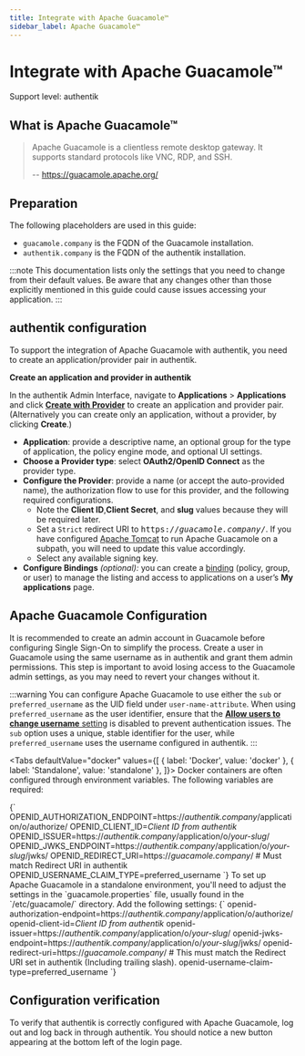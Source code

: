 ```yaml
---
title: Integrate with Apache Guacamole™
sidebar_label: Apache Guacamole™
---
```



# Integrate with Apache Guacamole™

<span class="badge badge--primary">Support level: authentik</span>

## What is Apache Guacamole™

> Apache Guacamole is a clientless remote desktop gateway. It supports standard protocols like VNC, RDP, and SSH.
>
> -- https://guacamole.apache.org/

## Preparation

The following placeholders are used in this guide:

- `guacamole.company` is the FQDN of the Guacamole installation.
- `authentik.company` is the FQDN of the authentik installation.

:::note
This documentation lists only the settings that you need to change from their default values. Be aware that any changes other than those explicitly mentioned in this guide could cause issues accessing your application.
:::

## authentik configuration

To support the integration of Apache Guacamole with authentik, you need to create an application/provider pair in authentik.

**Create an application and provider in authentik**

In the authentik Admin Interface, navigate to **Applications** > **Applications** and click **[Create with Provider](/docs/add-secure-apps/applications/manage_apps#add-new-applications)** to create an application and provider pair. (Alternatively you can create only an application, without a provider, by clicking **Create**.)

- **Application**: provide a descriptive name, an optional group for the type of application, the policy engine mode, and optional UI settings.
- **Choose a Provider type**: select **OAuth2/OpenID Connect** as the provider type.
- **Configure the Provider**: provide a name (or accept the auto-provided name), the authorization flow to use for this provider, and the following required configurations.
    - Note the **Client ID**,**Client Secret**, and **slug** values because they will be required later.
    - Set a `Strict` redirect URI to <kbd>https://<em>guacamole.company</em>/</kbd>. If you have configured [Apache Tomcat](https://tomcat.apache.org/) to run Apache Guacamole on a subpath, you will need to update this value accordingly.
    - Select any available signing key.
- **Configure Bindings** _(optional):_ you can create a [binding](/docs/add-secure-apps/flows-stages/bindings/) (policy, group, or user) to manage the listing and access to applications on a user’s **My applications** page.

## Apache Guacamole Configuration

It is recommended to create an admin account in Guacamole before configuring Single Sign-On to simplify the process. Create a user in Guacamole using the same username as in authentik and grant them admin permissions. This step is important to avoid losing access to the Guacamole admin settings, as you may need to revert your changes without it.

:::warning
You can configure Apache Guacamole to use either the `sub` or `preferred_username` as the UID field under `user-name-attribute`. When using `preferred_username` as the user identifier, ensure that the [**Allow users to change username** setting](https://docs.goauthentik.io/docs/sys-mgmt/settings#allow-users-to-change-username) is disabled to prevent authentication issues. The `sub` option uses a unique, stable identifier for the user, while `preferred_username` uses the username configured in authentik.
:::


<Tabs
  defaultValue="docker"
  values={[
    { label: 'Docker', value: 'docker' },
    { label: 'Standalone', value: 'standalone' },
  ]}>
  <TabItem value="docker">
    Docker containers are often configured through environment variables. The following variables are required:

<IntegrationsMultilineCodeblock>
    {`
OPENID_AUTHORIZATION_ENDPOINT=https://<em>authentik.company</em>/application/o/authorize/
OPENID_CLIENT_ID=<em>Client ID from authentik</em>
OPENID_ISSUER=https://<em>authentik.company</em>/application/o/<em>your-slug</em>/
OPENID_JWKS_ENDPOINT=https://<em>authentik.company</em>/application/o/<em>your-slug</em>/jwks/
OPENID_REDIRECT_URI=https://<em>guacamole.company</em>/ # Must match Redirect URI in authentik
OPENID_USERNAME_CLAIM_TYPE=preferred_username
`}
</IntegrationsMultilineCodeblock>

  </TabItem>
  <TabItem value="standalone">
    To set up Apache Guacamole in a standalone environment, you'll need to adjust the settings in the `guacamole.properties` file, usually found in the `/etc/guacamole/` directory. Add the following settings:

<IntegrationsMultilineCodeblock>
    {`
openid-authorization-endpoint=https://<em>authentik.company</em>/application/o/authorize/
openid-client-id=<em>Client ID from authentik</em>
openid-issuer=https://<em>authentik.company</em>/application/o/<em>your-slug</em>/
openid-jwks-endpoint=https://<em>authentik.company</em>/application/o/<em>your-slug</em>/jwks/
openid-redirect-uri=https://<em>guacamole.company</em>/ # This must match the Redirect URI set in authentik (Including trailing slash).
openid-username-claim-type=preferred_username
`}
</IntegrationsMultilineCodeblock>

  </TabItem>
</Tabs>

## Configuration verification

To verify that authentik is correctly configured with Apache Guacamole, log out and log back in through authentik. You should notice a new button appearing at the bottom left of the login page.
